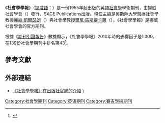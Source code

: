 {{Infobox journal
| title = 社會學學報<br>Acta Sociologica
| cover = [[File:Acta_Sociologica.jpg|File:Acta Sociologica.jpg]]
| editor = [[麗絲·凱爾瑟朗|麗絲·凱爾瑟朗]]<br>[[爾尼·馬斯提卡薩|爾尼·馬斯提卡薩]]
| discipline = [[社會學|社會學]]
| language = 英語
| former_names = 
| abbreviation = Acta Sociol.
| publisher = [[賽吉出版公司|賽吉出版公司]]
| country = 
| frequency = 季刊
| history = 1955年－現在
| openaccess = 
| license = 
| impact = 1.500
| impact-year = 2018
| website = http://asj.sagepub.com/
| link1 = http://asj.sagepub.com/content/current
| link1-name = 線上閱讀
| link2 = http://asj.sagepub.com/content/by/year
| link2-name = 線上閱讀
| JSTOR = 00016993
| OCLC = 477218949
| LCCN = 58038086
| CODEN = 
| ISSN = 0001-6993
| eISSN = 1502-3869
}}
《'''社會學學報'''》（[[挪威語|挪威語]]：''{{lang|no|Acta Sociologica}}''）是一份1955年起出版的英語[[社會學|社會學]]學術期刊，由挪威社會學會（{{lang|no|Norsk sosiologforening}}）發行、SAGE Publications出版，現任主編是[[奧斯陸大學|奧斯陸大學]]醫療社會學教授[[麗絲·凱爾瑟朗|麗絲·凱爾瑟朗]]（{{lang|no|Lise Kjølsrød}}）與社會學教授[[爾尼·馬斯提卡薩|爾尼·馬斯提卡薩]]（{{lang|no|Arne Mastekaasa}}）。《社會學學報》是挪威社會學會的官方期刊。

根據《[[期刊引證報告|期刊引證報告]]》數據顯示，《社會學學報》2010年時的影響因子是1.000，在139份社會學期刊中排名第43<ref>{{cite book |year=2011 |chapter=Journals Ranked by Impact: Sociology |title=2010 Journal Citation Reports |publisher=[[湯森路透|Thomson Reuters]] |edition=Social Sciences |accessdate=2013-06-11 |language=en|work=Web of Science |postscript=.}}</ref>。

== 參考文獻 ==
{{reflist}}

== 外部連結 ==
* [http://asj.sagepub.com/ 《社會學學報》在出版社官網的介紹] {{Wayback|url=http://asj.sagepub.com/ |date=20130812004015 }} {{en}}\

{{sociology-stub}}
[[Category:社會學期刊|Category:社會學期刊]]
[[Category:英语期刊|Category:英语期刊]]
[[Category:賽吉學術期刊|Category:賽吉學術期刊]]
